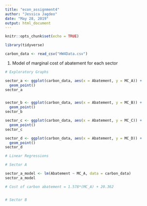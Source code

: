 ```yaml
---
title: "econ_assignment4"
author: "Jessica Jagdeo"
date: "May 28, 2019"
output: html_document
---
```


```r
knitr::opts_chunk$set(echo = TRUE)
```

```r

library(tidyverse)

carbon_data <- read_csv("HW4Data.csv")

```

1. Model of marginal cost of abatement for each sector

```r

# Exploratory Graphs

sector_a <- ggplot(carbon_data, aes(x = Abatement, y = MC_A)) + 
  geom_point()
sector_a


sector_b <- ggplot(carbon_data, aes(x = Abatement, y = MC_B)) + 
  geom_point()
sector_b

sector_c <- ggplot(carbon_data, aes(x = Abatement, y = MC_C)) + 
  geom_point()
sector_c

sector_d <- ggplot(carbon_data, aes(x = Abatement, y = MC_D)) + 
  geom_point()
sector_d

```




```r

# Linear Regressions

# Sector A

sector_a_model <- lm(Abatement ~ MC_A, data = carbon_data)
sector_a_model

# Cost of carbon abatement = 1.578*(MC_A) + 20.362


# Sector B




```

